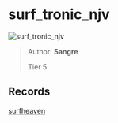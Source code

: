 
# surf_tronic_njv

![surf_tronic_njv](https://raw.githubusercontent.com/Sayt123/SurfMapPics/Maps-and-bonuses/csgo/surf_tronic_njv.jpg)

> Author: **Sangre**
>
> Tier 5

## Records

[surfheaven](https://surfheaven.eu/map/surf_tronic_njv)
